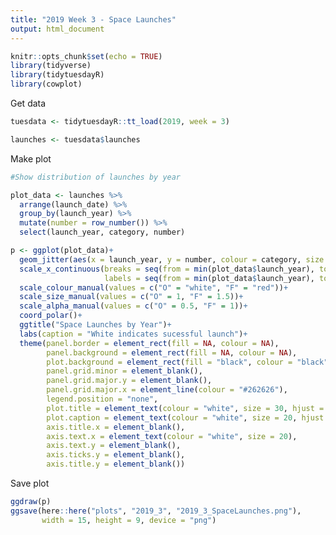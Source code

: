 ```yaml
---
title: "2019 Week 3 - Space Launches"
output: html_document
---
```


```r
knitr::opts_chunk$set(echo = TRUE)
library(tidyverse)
library(tidytuesdayR)
library(cowplot)
```

Get data
```r
tuesdata <- tidytuesdayR::tt_load(2019, week = 3)

launches <- tuesdata$launches
```

Make plot
```r
#Show distribution of launches by year

plot_data <- launches %>% 
  arrange(launch_date) %>% 
  group_by(launch_year) %>% 
  mutate(number = row_number()) %>% 
  select(launch_year, category, number)

p <- ggplot(plot_data)+
  geom_jitter(aes(x = launch_year, y = number, colour = category, size = category, alpha = category), shape = 8)+
  scale_x_continuous(breaks = seq(from = min(plot_data$launch_year), to = max(plot_data$launch_year), by = 2),
                     labels = seq(from = min(plot_data$launch_year), to = max(plot_data$launch_year), by = 2))+
  scale_colour_manual(values = c("O" = "white", "F" = "red"))+
  scale_size_manual(values = c("O" = 1, "F" = 1.5))+
  scale_alpha_manual(values = c("O" = 0.5, "F" = 1))+
  coord_polar()+
  ggtitle("Space Launches by Year")+
  labs(caption = "White indicates sucessful launch")+
  theme(panel.border = element_rect(fill = NA, colour = NA),
        panel.background = element_rect(fill = NA, colour = NA),
        plot.background = element_rect(fill = "black", colour = "black"),
        panel.grid.minor = element_blank(),
        panel.grid.major.y = element_blank(),
        panel.grid.major.x = element_line(colour = "#262626"),
        legend.position = "none",
        plot.title = element_text(colour = "white", size = 30, hjust = 0.5),
        plot.caption = element_text(colour = "white", size = 20, hjust = 0.5),
        axis.title.x = element_blank(),
        axis.text.x = element_text(colour = "white", size = 20),
        axis.text.y = element_blank(),
        axis.ticks.y = element_blank(),
        axis.title.y = element_blank())
```

Save plot
```r
ggdraw(p)
ggsave(here::here("plots", "2019_3", "2019_3_SpaceLaunches.png"), 
       width = 15, height = 9, device = "png")
```

